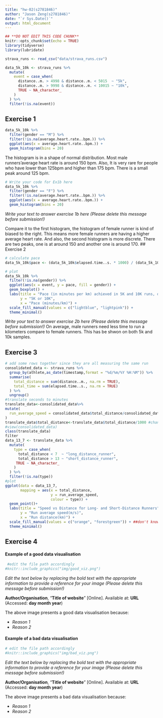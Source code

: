 ```yaml
---
title: "hw-02(s2781846)"
author: "Jason Zeng(s2781846)"
date: "`r Sys.Date()`"
output: html_document
---
```


```r
## **DO NOT EDIT THIS CODE CHUNK**
knitr::opts_chunk$set(echo = TRUE)
library(tidyverse)
library(lubridate)
```

```r
strava_runs <- read_csv("data/strava_runs.csv")
```

```r
data_5k_10k <- strava_runs %>%
  mutate(
    event = case_when(
      distance..m. > 4998 & distance..m. < 5015  ~ "5k",
      distance..m. > 9998 & distance..m. < 10015 ~ "10k",
      TRUE ~ NA_character_
    )
  ) %>%
  filter(!is.na(event))
```


## Exercise 1

```r
data_5k_10k %>% 
  filter(gender == "M") %>%
  filter(!is.na(average.heart.rate..bpm.)) %>%
  ggplot(aes(x = average.heart.rate..bpm.)) + 
  geom_histogram(bins = 20)
```

  The histogram is in a shape of normal distribution. Most male runners'average heart rate is around 150 bpm. Also, It is very rare for people who have lower than 125bpm and higher than 175 bpm. There is a small peak around 125 bpm. 
```r
# Write your code for Ex1b here
data_5k_10k %>% 
  filter(gender == "F") %>%
  filter(!is.na(average.heart.rate..bpm.)) %>%
  ggplot(aes(x = average.heart.rate..bpm.)) + 
  geom_histogram(bins = 20)

```


_Write your text to answer exercise 1b here (Please delete this message before submission!)_

Compare it to the first histogram, the histogram of female runner is kind of biased to the right. This means more female runners are having a higher average heart rate. And also, the second histogram is more discrete. There are two peaks, one is at around 150 and another one is around 170.
## Exercise 2

```r
# calculate pace
data_5k_10k$pace <- (data_5k_10k$elapsed.time..s. * 1000) / (data_5k_10k$distance..m. * 60)

# plot
data_5k_10k %>%
  filter(!is.na(gender)) %>%
  ggplot(aes(x = event, y = pace, fill = gender)) +
  geom_boxplot() +
  labs(title = "Pace (in minutes per km) achieved in 5K and 10K runs, distinguished by gender",
       y = "5K or 10K", 
       x = "Pace (minutes/km)") +
  scale_fill_manual(values = c("lightblue", "lightpink")) +
  theme_minimal()
```

_Write your text to answer exercise 2b here (Please delete this message before submission!)_
On average, male runners need less time to run a kilometers compare to female runners. This has be shwon on both 5k and 10k samples.



## Exercise 3

```r
# add some rows together since they are all measuring the same run
consolidated_data <- strava_runs %>%
  group_by(athlete,as_date(timestamp,format = "%d/%m/%Y %H:%M")) %>%
  summarise(
    total_distance = sum(distance..m., na.rm = TRUE),
    total_time = sum(elapsed.time..s., na.rm = TRUE)
  ) %>%
  ungroup()
#translate seconds to minutes
translate_data<-consolidated_data%>%
mutate(
  run_average_speed = consolidated_data$total_distance/consolidated_data$total_time
)
translate_data$total_distance<-translate_data$total_distance/1000 #change it to km
#view(consolidated_data)
class(translate_data)
filter
data_13_7 <- translate_data %>%
  mutate(
    type = case_when(
      total_distance < 7  ~ "long_distance_runner",
      total_distance > 13 ~ "short_distance_runner",
     TRUE ~ NA_character_
    )
  ) %>%
  filter(!is.na(type))
#plot
ggplot(data = data_13_7,
       mapping = aes(x = total_distance, 
                     y = run_average_speed, 
                     colour = type)) +
  geom_point()+
  labs(title = "Speed vs Distance for Long- and Short-Distance Runners",
       y = "Run average speed(m/s)", 
       x = "Run distance(km)") +
  scale_fill_manual(values = c("orange", "forestgreen")) + ##don't know why it doesn't work
  theme_minimal()
```





## Exercise 4

#### Example of a good data visualisation

```r
 #edit the file path accordingly
#knitr::include_graphics("img/good_viz.png")
```

_Edit the text below by replacing the bold text with the appropriate information to provide a reference for your image (Please delete this message before submission!)_

**Author/Organisation**, "**Title of website**" [Online]. Available at: **URL** (Accessed: **day month year**)


The above image presents a good data visualisation because:

-   _Reason 1_
-   _Reason 2_


#### Example of a bad data visualisation


```r
# edit the file path accordingly
#knitr::include_graphics("img/bad_viz.png")
```

_Edit the text below by replacing the bold text with the appropriate information to provide a reference for your image (Please delete this message before submission!)_

**Author/Organisation**, "**Title of website**" [Online]. Available at: **URL** (Accessed: **day month year**)



The above image presents a bad data visualisation because:

-   _Reason 1_
-   _Reason 2_


